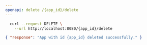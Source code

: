 ```yaml
---
openapi: delete /{app_id}/delete
---
```



<RequestExample>

```bash Request
  curl --request DELETE \
    --url http://localhost:8080/{app_id}/delete
```

</RequestExample>

<ResponseExample>

```json Response
{ "response": "App with id {app_id} deleted successfully." }
```

</ResponseExample>
